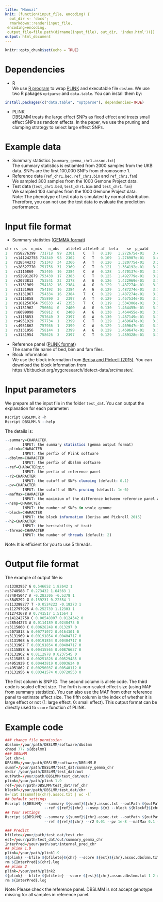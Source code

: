 ```yaml
---
title: "Manual"
knit: (function(input_file, encoding) {
  out_dir <- 'docs';
  rmarkdown::render(input_file,
 encoding=encoding,
 output_file=file.path(dirname(input_file), out_dir, 'index.html'))})
output: html_document
---
```


```r
knitr::opts_chunk$set(echo = TRUE)
```

# Dependencies
- R <br> 
We use [R program](https://www.r-project.org/) to wrap [PLINK](https://www.cog-genomics.org/plink/1.9/) and executable file `dbslmm`. We use two R pakages `optparse` and `data.table`. You can install them by: <br>
````r
install.packages(c("data.table", "optparse"), dependencies=TRUE)
````
- PLINK <br>
DBSLMM treats the large effect SNPs as fixed effect and treats small effect SNPs as random effects. In the paper, we use the pruning and clumping strategy to select large effect SNPs. 

# Example data
- Summary statistics (`summary_gemma_chr1.assoc.txt`) <br>
The summary statistics is estiamted from 2000 samples from the UKB data. SNPs are the first 100,000 SNPs from chromosome 1.  <br>
- Reference data (`ref_chr1.bed`, `ref_chr1.bim` and `ref_chr1.fam`) <br>
We sampled 300 samples from the 1000 Gemone Project data.  <br>
- Test data (`test_chr1.bed`, `test_chr1.bim` and `test_chr1.fam`) <br>
We sampled 103 samples from the 1000 Gemone Project data. <br>
Note: The phenotype of test data is simulated by normal distribution. Therefore, you can not use the test data to evaluate the prediction performance.

# Input file format
- Summary statistics ([GEMMA format](https://github.com/genetics-statistics/GEMMA)) <br>
````r
chr	rs	ps	n_mis	n_obs	allele1	allele0	af	beta	se	p_wald
1	rs58276399	731718	99	2301	C	T	0.110	1.272675e-01	3.461097e-02	2.410969e-04
1	rs141242758	734349	98	2302	C	T	0.109	1.276907e-01	3.463008e-02	2.317011e-04
1	rs28544273	751343	34	2366	A	T	0.120	1.320775e-01	3.276319e-02	5.720490e-05
1	rs28527770	751756	31	2369	C	T	0.121	1.364192e-01	3.269947e-02	3.128107e-05
1	rs3115860	753405	16	2384	C	A	0.128	1.470137e-01	3.158378e-02	3.421012e-06
1	rs529912679	753430	17	2383	C	T	0.125	1.492779e-01	3.201234e-02	3.285182e-06
1	rs2073813	753541	22	2378	A	G	0.126	1.422969e-01	3.182372e-02	8.132450e-06
1	rs3131969	754182	16	2384	A	G	0.129	1.487274e-01	3.155196e-02	2.571517e-06
1	rs3131968	754192	16	2384	A	G	0.129	1.487274e-01	3.155196e-02	2.571517e-06
1	rs3131967	754334	16	2384	T	C	0.129	1.487274e-01	3.155196e-02	2.571517e-06
1	rs3115858	755890	3	2397	A	T	0.129	1.467534e-01	3.146006e-02	3.259725e-06
1	rs181250764	756533	47	2353	T	C	0.119	1.534308e-01	3.305476e-02	3.641537e-06
1	rs3131962	756604	0	2400	A	G	0.130	1.464455e-01	3.141295e-02	3.304095e-06
1	rs6699990	756912	0	2400	A	G	0.130	1.464455e-01	3.141295e-02	3.304095e-06
1	rs3115853	757640	3	2397	G	A	0.130	1.487149e-01	3.138661e-02	2.282682e-06
1	rs4951929	757734	1	2399	C	T	0.129	1.469647e-01	3.142780e-02	3.083623e-06
1	rs4951862	757936	1	2399	C	A	0.129	1.469647e-01	3.142780e-02	3.083623e-06
1	rs3131956	758144	1	2399	A	G	0.129	1.469647e-01	3.142780e-02	3.083623e-06
1	rs3131954	758626	3	2397	C	T	0.129	1.489328e-01	3.145579e-02	2.321970e-06
````
- Reference panel ([PLINK format](https://www.cog-genomics.org/plink/1.9/formats)) <br>
The same file name of bed, bim and fam files. 
- Block information <br>
We use the block information from [Berisa and Pickrell (2015)](https://academic.oup.com/bioinformatics/article/32/2/283/1743626/Approximately-independent-linkage-disequilibrium). You can download the block information from https://bitbucket.org/nygcresearch/ldetect-data/src/master/. 

# Input parameters
We prepare all the input file in the folder `test_dat`. You can output the explanation for each parameter: 
````r
Rscript DBSLMM.R -h
Rscript DBSLMM.R --help
````
The details is: 
````r
--summary=CHARACTER
		INPUT: the summary statistics (gemma output format)
--plink=CHARACTER
		INPUT: the perfix of Plink software
--dbslmm=CHARACTER
		INPUT: the perfix of dbslmm software
--ref=CHARACTERgit 
		INPUT: the perfix of reference panel
--r2=CHARACTER
		INPUT: the cutoff of SNPs clumping (default: 0.1)
--pv=CHARACTER
		INPUT: the cutoff of SNPs pruning (default: 1e-6)
--mafMax=CHARACTER
		INPUT: the maximium of the difference between reference panel and summary data (default: 0.2)
--nsnp=CHARACTER
		INPUT: the number of SNPs in whole genome
--block=CHARACTER
		INPUT: the block information (Berisa and Pickrell 2015)
--h2=CHARACTER
		INPUT: the heritability of trait
--thread=CHARACTER
		INPUT: the number of threads (default: 2)
````
Note: It is efficient for you to use 5 threads. 

# Output file format
The example of output file is: 
````r
rs13302957 G 0.546652 1.82642 1
rs3748588 T 0.273432 1.64563 1
rs74045047 A -0.282306 -0.5378 1
rs3845292 G 0.159231 0.22554 1
rs113288277 T -0.0524222 -0.18273 1
rs112797925 A 0.252739 1.12303 1
rs12743678 A 0.741517 1.51564 1
rs141242758 C 0.00548007 0.0124342 0
rs28544273 A 0.0114189 0.0248473 0
rs3115860 C 0.00628248 0.013297 0
rs2073813 A 0.00771072 0.0164301 0
rs3131969 A 0.00191854 0.00404717 0
rs3131968 A 0.00191854 0.00404717 0
rs3131967 T 0.00191854 0.00404717 0
rs3115858 A 0.00415565 0.00876637 0
rs3131962 A 0.0112978 0.0237545 0
rs3115853 G 0.00251826 0.00529485 0
rs4951929 C 0.00443819 0.0093624 0
rs4951862 C 0.00256037 0.00540112 0
rs3131956 A 0.00341574 0.00720553 0
````
The first column is SNP ID. The second column is allele code. The third code is scaled effect size. The forth is non-scaled effect size (using MAF from summary statistics). You can also use the MAF from other reference panel to estimate effect size. The fifth column is the index of whether it is large effect or not (1: large effect, 0: small effect). This output format can be directly used to `score` function of PLINK.

# Example code
````r
### change file permission 
dbslmm=/your/path/DBSLMM/software/dbslmm
chmod 777 ${dbslmm}
### DBSLMM
let chr=1
DBSLMM=/your/path/DBSLMM/software/DBSLMM.R
summf=/your/path/DBSLMM/test_dat/summary_gemma_chr
mkdir /your/path/DBSLMM/test_dat/out
outPath=/your/path/DBSLMM/test_dat/out/
plink=/your/path/plink-1.9
ref=/your/path/DBSLMM/test_dat/ref_chr
blockf=/your/path/DBSLMM/test_dat/chr
m=`cat ${summf}${chr}.assoc.txt | wc -l`
## Default settings
Rscript ${DBSLMM} --summary ${summf}${chr}.assoc.txt --outPath ${outPath} --plink ${plink} --dbslmm ${dbslmm} \
                  --ref ${ref}${chr} --nsnp ${m} --block ${blockf}${chr}.bed --h2 0.5
## Your settings
Rscript ${DBSLMM} --summary ${summf}${chr}.assoc.txt --outPath ${outPath} --plink ${plink}  --dbslmm ${dbslmm} \
                  --ref ${ref}${chr} --r2 0.01 --pv 1e-8 --mafMax 0.1 --nsnp ${m} --block ${blockf}.bed --h2 0.5 --thread 4

### Predict
bfilete=/your/path/test_dat/test_chr
est=/your/path/test_dat/out/summary_gemma_chr
InterPred=/your/path/out/internal_pred_chr
## plink 1.9
plink=/your/path/plink1.9
${plink} --bfile ${bfilete}${chr} --score ${est}${chr}.assoc.dbslmm.txt 1 2 4 sum --out ${InterPred}${chr}
rm ${InterPred}${chr}.log
## plink 2
plink=/your/path/plink2
${plink} --bfile ${bfilete} --score ${est}${chr}.assoc.dbslmm.txt 1 2 4 cols=+scoresums --out ${InterPred}${chr}
rm ${InterPred}.log
````
Note: Please check the reference panel. DBSLMM is not accept genotype missing for all samples in reference panel.
